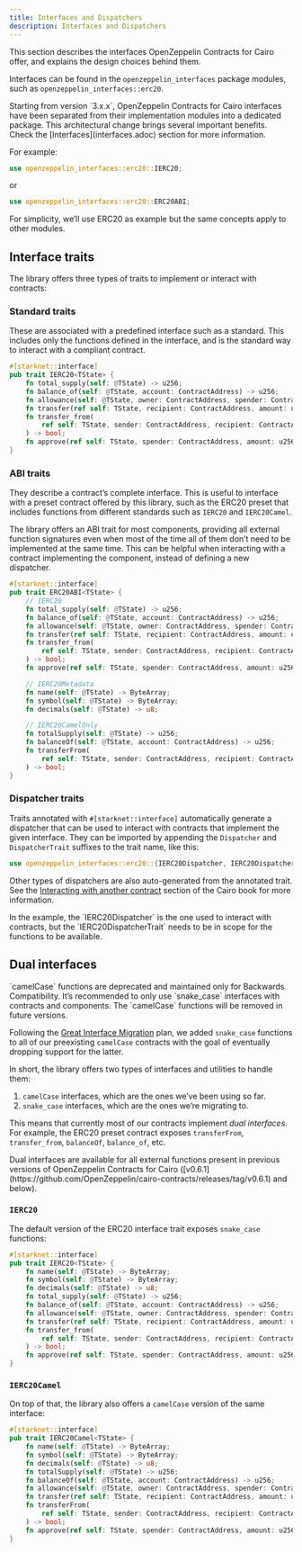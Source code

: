 ```yaml
---
title: Interfaces and Dispatchers
description: Interfaces and Dispatchers
---
```


This section describes the interfaces OpenZeppelin Contracts for Cairo offer, and explains the design choices behind them.

Interfaces can be found in the `openzeppelin_interfaces` package modules, such as `openzeppelin_interfaces::erc20`.

<Callout>
Starting from version `3.x.x`, OpenZeppelin Contracts for Cairo interfaces have been separated from their implementation modules into a dedicated package.
</Callout>
This architectural change brings several important benefits. Check the [Interfaces](interfaces.adoc) section for more information.

For example:

```rust
use openzeppelin_interfaces::erc20::IERC20;
```

or

```rust
use openzeppelin_interfaces::erc20::ERC20ABI;
```

<Callout>
For simplicity, we’ll use ERC20 as example but the same concepts apply to other modules.
</Callout>

## Interface traits

The library offers three types of traits to implement or interact with contracts:

### Standard traits

These are associated with a predefined interface such as a standard.
This includes only the functions defined in the interface, and is the standard way to interact with a compliant contract.

```rust
#[starknet::interface]
pub trait IERC20<TState> {
    fn total_supply(self: @TState) -> u256;
    fn balance_of(self: @TState, account: ContractAddress) -> u256;
    fn allowance(self: @TState, owner: ContractAddress, spender: ContractAddress) -> u256;
    fn transfer(ref self: TState, recipient: ContractAddress, amount: u256) -> bool;
    fn transfer_from(
        ref self: TState, sender: ContractAddress, recipient: ContractAddress, amount: u256
    ) -> bool;
    fn approve(ref self: TState, spender: ContractAddress, amount: u256) -> bool;
}
```

### ABI traits

They describe a contract’s complete interface. This is useful to interface with a preset contract offered by this library, such as
the ERC20 preset that includes functions from different standards such as `IERC20` and `IERC20Camel`.

<Callout>
The library offers an ABI trait for most components, providing all external function signatures
</Callout>
even when most of the time all of them don’t need to be implemented at the same time. This can be helpful when interacting with a contract implementing the component, instead of defining a new dispatcher.

```rust
#[starknet::interface]
pub trait ERC20ABI<TState> {
    // IERC20
    fn total_supply(self: @TState) -> u256;
    fn balance_of(self: @TState, account: ContractAddress) -> u256;
    fn allowance(self: @TState, owner: ContractAddress, spender: ContractAddress) -> u256;
    fn transfer(ref self: TState, recipient: ContractAddress, amount: u256) -> bool;
    fn transfer_from(
        ref self: TState, sender: ContractAddress, recipient: ContractAddress, amount: u256
    ) -> bool;
    fn approve(ref self: TState, spender: ContractAddress, amount: u256) -> bool;

    // IERC20Metadata
    fn name(self: @TState) -> ByteArray;
    fn symbol(self: @TState) -> ByteArray;
    fn decimals(self: @TState) -> u8;

    // IERC20CamelOnly
    fn totalSupply(self: @TState) -> u256;
    fn balanceOf(self: @TState, account: ContractAddress) -> u256;
    fn transferFrom(
        ref self: TState, sender: ContractAddress, recipient: ContractAddress, amount: u256
    ) -> bool;
}
```

### Dispatcher traits

Traits annotated with `#[starknet::interface]` automatically generate a dispatcher that can be used to interact with contracts that implement the given interface. They can be imported by appending the `Dispatcher` and `DispatcherTrait` suffixes to the trait name, like this:

```rust
use openzeppelin_interfaces::erc20::{IERC20Dispatcher, IERC20DispatcherTrait};
```

Other types of dispatchers are also auto-generated from the annotated trait. See the
[Interacting with another contract](https://book.cairo-lang.org/ch15-02-interacting-with-another-contract.html) section of the Cairo book for more information.

<Callout>
In the example, the `IERC20Dispatcher` is the one used to interact with contracts, but the
</Callout>
`IERC20DispatcherTrait` needs to be in scope for the functions to be available.

## Dual interfaces

<Callout type='warn'>
`camelCase` functions are deprecated and maintained only for Backwards Compatibility.
</Callout>
It’s recommended to only use `snake_case` interfaces with contracts and components. The `camelCase` functions will be removed in
future versions.

Following the [Great Interface Migration](https://community.starknet.io/t/the-great-interface-migration/92107) plan, we added `snake_case` functions to all of our preexisting `camelCase` contracts with the goal of eventually dropping support for the latter.

In short, the library offers two types of interfaces and utilities to handle them:

1. `camelCase` interfaces, which are the ones we’ve been using so far.
2. `snake_case` interfaces, which are the ones we’re migrating to.

This means that currently most of our contracts implement _dual interfaces_. For example, the ERC20 preset contract exposes `transferFrom`, `transfer_from`, `balanceOf`, `balance_of`, etc.

<Callout>
Dual interfaces are available for all external functions present in previous versions of OpenZeppelin Contracts for Cairo ([v0.6.1](https://github.com/OpenZeppelin/cairo-contracts/releases/tag/v0.6.1) and below).
</Callout>

### `IERC20`

The default version of the ERC20 interface trait exposes `snake_case` functions:

```rust
#[starknet::interface]
pub trait IERC20<TState> {
    fn name(self: @TState) -> ByteArray;
    fn symbol(self: @TState) -> ByteArray;
    fn decimals(self: @TState) -> u8;
    fn total_supply(self: @TState) -> u256;
    fn balance_of(self: @TState, account: ContractAddress) -> u256;
    fn allowance(self: @TState, owner: ContractAddress, spender: ContractAddress) -> u256;
    fn transfer(ref self: TState, recipient: ContractAddress, amount: u256) -> bool;
    fn transfer_from(
        ref self: TState, sender: ContractAddress, recipient: ContractAddress, amount: u256
    ) -> bool;
    fn approve(ref self: TState, spender: ContractAddress, amount: u256) -> bool;
}
```

### `IERC20Camel`

On top of that, the library also offers a `camelCase` version of the same interface:

```rust
#[starknet::interface]
pub trait IERC20Camel<TState> {
    fn name(self: @TState) -> ByteArray;
    fn symbol(self: @TState) -> ByteArray;
    fn decimals(self: @TState) -> u8;
    fn totalSupply(self: @TState) -> u256;
    fn balanceOf(self: @TState, account: ContractAddress) -> u256;
    fn allowance(self: @TState, owner: ContractAddress, spender: ContractAddress) -> u256;
    fn transfer(ref self: TState, recipient: ContractAddress, amount: u256) -> bool;
    fn transferFrom(
        ref self: TState, sender: ContractAddress, recipient: ContractAddress, amount: u256
    ) -> bool;
    fn approve(ref self: TState, spender: ContractAddress, amount: u256) -> bool;
}
```
